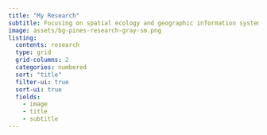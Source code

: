 ```yaml
---
title: "My Research"
subtitle: Focusing on spatial ecology and geographic information systems.
image: assets/bg-pines-research-gray-sm.png
listing:
  contents: research
  type: grid
  grid-columns: 2
  categories: numbered
  sort: "title"
  filter-ui: true  
  sort-ui: true
  fields: 
    - image
    - title
    - subtitle
---
```

